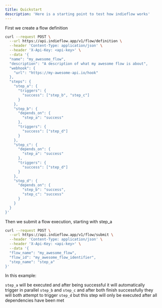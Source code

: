 ```yaml
---
title: Quickstart
description: 'Here is a starting point to test how indieflow works'
---
```


First we create a flow definition

```sh
curl --request POST \
  --url https://api.indieflow.app/v1/flow/definition \
  --header 'Content-Type: application/json' \
  --header 'X-Api-Key: <api-key>' \
  --data '{
  "name": "my_awesome_flow",
  "description": "A description of what my awesome flow is about",
  "webhook": {
    "url": "https://my-awesome-api.io/hook"
  },
  "steps": {
    "step_a": {
      "triggers": {
        "success": ["step_b", "step_c"]
      }
    },
    "step_b": {
      "depends_on": {
        "step_a": "success"
      },
      "triggers": {
        "success": ["step_d"]
      }
    },
    "step_c": {
      "depends_on": {
        "step_a": "success"
      },
      "triggers": {
        "success": ["step_d"]
      }
    },
    "step_d": {
      "depends_on": {
        "step_b": "success",
        "step_c": "success"
      }
    }
  }
}'
```

Then we submit a flow execution, starting with step_a

```sh
curl --request POST \
  --url https://api.indieflow.app/v1/flow/submit \
  --header 'Content-Type: application/json' \
  --header 'X-Api-Key: <api-key>' \
  --data '{
  "flow_name": "my_awesome_flow",
  "flow_id": "my_awesome_flow_identifier",
  "step_name": "step_a"
}'
```

In this example:

`step_a` will be executed and after being successful it will automatically trigger in parallel `step_b` and `step_c` and after both finish successfully they will both attempt to trigger `step_d` but this step will only be executed after all dependencies have been met
